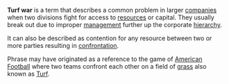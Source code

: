 '''Turf war''' is a term that describes a common problem in larger [[company|companies]] when two divisions fight for access to [[resources]] or capital. They usually break out due to improper [[management]] further up the corporate [[hierarchy]].

It can also be described as contention for any resource between two or more parties resulting in [[confrontation]].

Phrase may have originated as a reference to the game of [[American Football]] where two teams confront each other on a field of [[Poaceae|grass]] also known as [[Turf]].

{{corp-stub}}